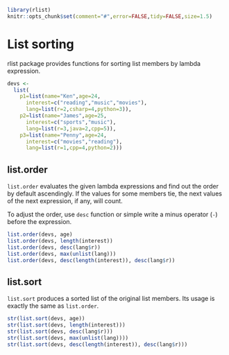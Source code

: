 <!--
%\VignetteEngine{knitr}
%\VignetteIndexEntry{List sorting}
-->

```r
library(rlist)
knitr::opts_chunk$set(comment="#",error=FALSE,tidy=FALSE,size=1.5)
```

# List sorting

rlist package provides functions for sorting list members by lambda expression.

```r
devs <-
  list(
    p1=list(name="Ken",age=24,
      interest=c("reading","music","movies"),
      lang=list(r=2,csharp=4,python=3)),
    p2=list(name="James",age=25,
      interest=c("sports","music"),
      lang=list(r=3,java=2,cpp=5)),
    p3=list(name="Penny",age=24,
      interest=c("movies","reading"),
      lang=list(r=1,cpp=4,python=2)))
```

## list.order

`list.order` evaluates the given lambda expressions and find out the order by default ascendingly. If the values for some members tie, the next values of the next expression, if any, will count.

To adjust the order, use `desc` function or simple write a minus operator (`-`) before the expression.

```r
list.order(devs, age)
list.order(devs, length(interest))
list.order(devs, desc(lang$r))
list.order(devs, max(unlist(lang)))
list.order(devs, desc(length(interest)), desc(lang$r))
```

## list.sort

`list.sort` produces a sorted list of the original list members. Its usage is exactly the same as `list.order`.

```r
str(list.sort(devs, age))
str(list.sort(devs, length(interest)))
str(list.sort(devs, desc(lang$r)))
str(list.sort(devs, max(unlist(lang))))
str(list.sort(devs, desc(length(interest)), desc(lang$r)))
```
